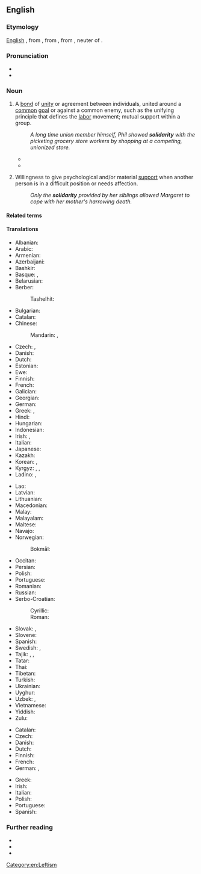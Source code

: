 {{also|Solidarity}}
<!-- movement in Poland -->
==English==
{{wikipedia|Solidarity (disambiguation)}}

===Etymology===
[[English]] {{suf|en|solidary|ity}}, from {{der|en|fr|solidarité|t=solidarity}}, from {{m|fr|solidaire|t=characterized by solidarity}}, from {{der|en|la|solidum|t=whole sum}}, neuter of {{m|la|solidus|t=solid}}.

===Pronunciation===
* {{IPA|en|/ˌsɒlɪˈdæɹɪti/}}
* {{audio|en|LL-Q1860 (eng)-Vealhurl-solidarity.wav|Audio (Southern England)}}

===Noun===
{{en-noun|~}}

# {{lb|en|countable}} A [[bond]] of [[unity]] or agreement between individuals, united around a [[common]] [[goal]] or against a common enemy, such as the unifying principle that defines the [[labor]] movement; mutual support within a group.
#: ''A long time union member himself, Phil showed '''solidarity''' with the picketing grocery store workers by shopping at a competing, unionized store.''
#* {{quote-book|en|page=8|author=Francesca Valensise|title=From Building Fabric to City Form: Reconstruction in Calabria at end of Eighteenth Century|year=2012|publisher=Gangemi Editore spa|url= https://books.google.co.nz/books?id=Zr77coPm9qwC |isbn= 9788849254310 |passage= As a matter of fact the Enlightment culture was based on a philosophy inspired to an ethical laicism whose aim was to create a better society based on principles such as '''solidarity''', equality of rights and duties, and full freedom. }}
#* {{quote-journal|en|date=2022 November 30|author=Paul Bigland|title=Destination Oban: a Sunday in Scotland|journal=RAIL|issue=971|page=75|text=And this year, some of the granite facades have a new addition - the blue and yellow of the flag of Ukraine. It's hardly surprising to see the Scots, a nation more attuned to independence than some, showing '''solidarity''' with a country brutally invaded by Russia.}}
# {{lb|en|uncountable}} Willingness to give psychological and/or material [[support]] when another person is in a difficult position or needs affection.
#: ''Only the '''solidarity''' provided by her siblings allowed Margaret to cope with her mother's harrowing death.''

====Related terms====
{{col4|en
|solid
|solidarize
|solidary
|solidus
}}

====Translations====
{{trans-top|unifying bond between individuals with common goal or enemy}}
* Albanian: {{t+|sq|solidaritet|m}}
* Arabic: {{t|ar|تَضَامُن|m}}
* Armenian: {{t+|hy|համերաշխություն}}
* Azerbaijani: {{t|az|həmrəylik}}
* Bashkir: {{t|ba|теләктәшлек}}
* Basque: {{t|eu|elkartasun}}, {{t|eu|solidaritate}}
* Belarusian: {{t|be|саліда́рнасць|f}}
* Berber:
*: Tashelhit: {{t|shi|tiwizi|f}}
* Bulgarian: {{t+|bg|солида́рност|f}}
* Catalan: {{t+|ca|solidaritat|f}}
* Chinese:
*: Mandarin: {{t+|cmn|團結}}, {{t+|cmn|团结|tr=tuánjié}}
* Czech: {{t+|cs|solidarita|f}}, {{t|cs|solidárnost|f}}
* Danish: {{t+|da|solidaritet|c}}
* Dutch: {{t+|nl|solidariteit|f}}
* Estonian: {{t|et|solidaarsus}}
* Ewe: {{t|ee|novissi}}
* Finnish: {{t+|fi|solidaarisuus}}
* French: {{t+|fr|solidarité|f}}
* Galician: {{t+|gl|solidariedade|f}}
* Georgian: {{t|ka|სოლიდარობა}}
* German: {{t+|de|Solidarität|f}}
* Greek: {{t+|el|αλληλεγγύη|f}}, {{t+|el|συναδελφικότητα|f}}
* Hindi: {{t+|hi|एकता|f}}
* Hungarian: {{t+|hu|szolidaritás}}
* Indonesian: {{t+|id|solidaritas}}
* Irish: {{t|ga|dlúthpháirtíocht|f}}, {{t|ga|dlúthchomhar|m}}
* Italian: {{t+|it|solidarietà|f}}
* Japanese: {{t+|ja|連帯|tr=れんたい, rentai}}
* Kazakh: {{t|kk|ынтымақ}}
* Korean: {{t|ko|연대(連帶)}}, {{t|ko|련대(連帶)}} {{qualifier|North Korea}}
* Kyrgyz: {{t+|ky|ынтымак}}, {{t|ky|тиренишме}}, {{t+|ky|тилектештик}}
* Ladino: {{t|lad|solidarita|f}}, {{t|lad|solidaridad|f}}
{{trans-mid}}
* Lao: {{t|lo|ຄວາມສາມັກຄີ}}
* Latvian: {{t|lv|solidaritāte|f}}
* Lithuanian: {{t|lt|solidarumas|m}}
* Macedonian: {{t|mk|солидарност|f}}
* Malay: {{t+|ms|perpaduan}}
* Malayalam: {{t+|ml|ഐകമത്യം}}
* Maltese: {{t|mt|solidarjetà|f}}
* Navajo: {{t|nv|łaʼ ídlį́}}
* Norwegian:
*: Bokmål: {{t|nb|solidaritet|m}}
* Occitan: {{t+|oc|solidaritat|f}}
* Persian: {{t+|fa|همبستگی|tr=ham-bastegi}}
* Polish: {{t+|pl|solidarność|f}}
* Portuguese: {{t+|pt|solidariedade|f}}
* Romanian: {{t+|ro|solidaritate|f}}
* Russian: {{t+|ru|солида́рность|f}}
* Serbo-Croatian:
*: Cyrillic: {{t|sh|солида́рно̄ст|f}}
*: Roman: {{t+|sh|solidárnōst|f}}
* Slovak: {{t|sk|solidarita|f}}, {{t|sk|solidárnosť|f}}
* Slovene: {{t|sl|solidarnost|f}}
* Spanish: {{t+|es|solidaridad|f}}
* Swedish: {{t+|sv|solidaritet|c}}, {{t+|sv|sammanhållning|c}}
* Tajik: {{t|tg|ҳамфикрӣ}}, {{t|tg|ҳамраъйӣ}}, {{t|tg|муттафиқӣ}}
* Tatar: {{t+|tt|теләктәшлек}}
* Thai: {{t+|th|ความสามัคคี}}
* Tibetan: {{t|bo|ཆིག་སྒྲིལ}}
* Turkish: {{t+|tr|dayanışma}}
* Ukrainian: {{t|uk|соліда́рність|f}}
* Uyghur: {{t|ug|ئىتتىپاقلىق}}
* Uzbek: {{t+|uz|birdamlik}}, {{t+|uz|hamfikrlik}}
* Vietnamese: {{t+|vi|liên đới|alt=sự liên đới}}
* Yiddish: {{t|yi|סאָלידאַרישקײַט|?}}
* Zulu: {{t+|zu|ubuntu|c14}}
{{trans-bottom}}

{{trans-top|psychological or material support}}
* Catalan: {{t+|ca|solidaritat|f}}
* Czech: {{t+|cs|solidarita|f}}
* Danish: {{t+|da|solidaritet|c}}
* Dutch: {{t+|nl|solidariteit|f}}
* Finnish: {{t+|fi|tuki}}
* French: {{t+|fr|solidarité|f}}
* German: {{t+|de|Solidarität|f}}, {{t+|de|Unterstützung|f}}
{{trans-mid}}
* Greek: {{t+|el|αλληλεγγύη|f}}
* Irish: {{t-check|ga|dlúthpháirtíocht|f}}
* Italian: {{t+|it|solidarietà|f}}
* Polish: {{t+|pl|solidarność|f}}
* Portuguese: {{t+|pt|solidariedade|f}}
* Spanish: {{t+|es|solidaridad|f}}
{{trans-bottom}}

===Further reading===
* {{R:Webster 1913}}
* {{R:Century 1911}}
* {{R:OneLook}}

[[Category:en:Leftism]]